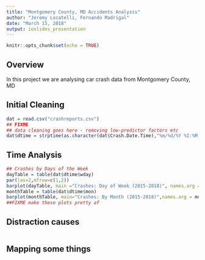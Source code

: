 ---
title: "Montgomery County, MD Accidents Analysis"
author: "Jeremy Locatelli, Fernando Madrigal"
date: "March 15, 2018"
output: ioslides_presentation
---

```{r setup, include=FALSE}
knitr::opts_chunk$set(echo = TRUE)
```

## Overview
In this project we are analysing car crash data from Montgomery County, MD


## Initial Cleaning
```{r echo = TRUE}
dat = read.csv("crashreports.csv")
## FIXME
## data cleaning goes here - removing low-predictor factors etc
dat$dtime = strptime(as.character(dat$Crash.Date.Time),"%m/%d/%Y %I:%M:%S %p", tz="EST")
```


## Time Analysis

```{r echo = TRUE}
## Crashes by Days of the Week
dayTable = table(dat$dtime$wday)
par(las=2,mfrow=c(1,2))
barplot(dayTable, main ="Crashes: Day of Week (2015-2018)", names.arg = c("Sunday", "Monday", "Tuesday", "Wednesday", "Thursday", "Friday", "Saturday"),col = "green")
monthTable = table(dat$dtime$mon)
barplot(monthTable, main="Crashes: By Month (2015-2018)",names.arg = month.name)
##FIXME make these plots pretty af
```

## Distraction causes

```{r }

```

## Mapping some things

```{r }

```

